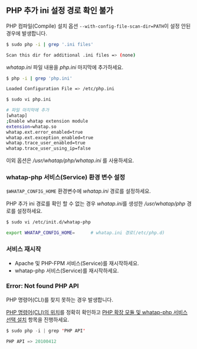 ## PHP 추가 ini 설정 경로 확인 불가

PHP 컴파일(Compile) 설치 옵션 `--with-config-file-scan-dir=PATH`이 설정 안된 경우에 발생합니다.

```bash
$ sudo php -i | grep '.ini files'

Scan this dir for additional .ini files => (none)
```

*whatap.ini* 파일 내용을 *php.ini* 마지막에 추가하세요.

```bash
$ php -i | grep 'php.ini'

Loaded Configuration File => /etc/php.ini

$ sudo vi php.ini

# 파일 마지막에 추가
[whatap]
;Enable whatap extension module
extension=whatap.so
whatap.ext.error_enabled=true
whatap.ext.exception_enabled=true
whatap.trace_user_enabled=true
whatap.trace_user_using_ip=false
```

이외 옵션은 */usr/whatap/php/whatap.ini* 를 사용하세요.

### whatap-php 서비스(Service) 환경 변수 설정

`$WHATAP_CONFIG_HOME` 환경변수에 *whatap.ini* 경로를 설정하세요.

PHP 추가 ini 경로를 확인 할 수 없는 경우 *whatap.ini*를 생성한 */usr/whatap/php* 경로를 설정하세요.

```bash
$ sudo vi /etc/init.d/whatap-php

export WHATAP_CONFIG_HOME=      # whatap.ini 경로(/etc/php.d)
```

### 서비스 재시작
* Apache 및 PHP-FPM 서비스(Service)를 재시작하세요. 
* whatap-php 서비스(Service)를 재시작하세요.

### Error: Not found PHP API

<!-- 문제 해결 페이지의 수동 설정? -->
<!-- 명령어 경로 확인 후 확장 모듈과 서비스 선택 설치가 진행되는 순서가 필요한지?-->

PHP 명령어(CLI)를 찾지 못하는 경우 발생합니다. 

[PHP 명령어(CLI)의 위치](#php-명령어cli-경로-확인)를 정확히 확인하고 [PHP 확장 모듈 및 whatap-php 서비스 선택 설치](#php-확장-모듈-및-whatap-php-서비스-수동-설정) 항목을 진행하세요.
<!--
* [PHP 명령어(CLI)의 위치](#php-명령어cli-경로-확인)를 정확히 확인하세요.
* [PHP 확장 모듈 및 whatap-php 서비스 선택 설치](#php-확장-모듈-및-whatap-php-서비스-수동-설정) 항목을 진행하세요.
-->

```java title='PHP API 버전 정보 확인'
$ sudo php -i | grep 'PHP API'

PHP API => 20100412
```